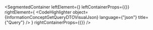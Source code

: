 
<SegmentedContainer
  leftElement={<InformationConceptGetQueryDTODesc />}
  leftContainerProps={{}}
  rightElement={
    <CodeHighlighter
      object={InformationConceptGetQueryDTOVisualJson}
      language={"json"}
      title={"Query"}
    />
  }
  rightContainerProps={{}}
/>
